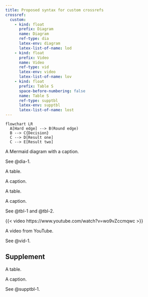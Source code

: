 ```yaml
---
title: Proposed syntax for custom crossrefs
crossref:
  custom:
    - kind: float
      prefix: Diagram
      name: Diagram
      ref-type: dia
      latex-env: diagram
      latex-list-of-name: lod
    - kind: float
      prefix: Video
      name: Video
      ref-type: vid
      latex-env: video
      latex-list-of-name: lov
    - kind: float
      prefix: Table S
      space-before-numbering: false
      name: Table S
      ref-type: supptbl
      latex-env: supptbl
      latex-list-of-name: lost
---
```


::: {#dia-1}

```mermaid
flowchart LR
  A[Hard edge] --> B(Round edge)
  B --> C{Decision}
  C --> D[Result one]
  C --> E[Result two]
```

A Mermaid diagram with a caption.
:::

See @dia-1.

::: {#tbl-1}

A table.

A caption.

:::

::: {#tbl-2}

A table.

A caption.

:::

See @tbl-1 and @tbl-2.


::: {#vid-1}

{{< video https://www.youtube.com/watch?v=wo9vZccmqwc >}}

A video from YouTube.

:::

See @vid-1.

## Supplement

::: {#supptbl-1}

A table.

A caption.

:::

See @supptbl-1.